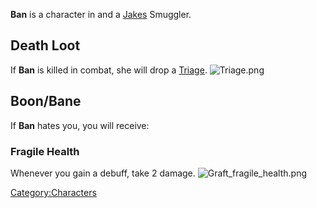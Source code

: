 {{Character
| race = Human
| location = Havaria - Murder Bay
| faction = jakes
| title = Smuggler
}}

{{quote|Ban can knock some sense into you— or out. Your choice.|Ban's Compendium Description}}'''Ban''' is a character in {{Gamename}} and a [[Jakes]] Smuggler.

== Death Loot ==
If '''Ban''' is killed in combat, she will drop a [[Triage]].
[[File:Triage.png|none|thumb]]

== Boon/Bane ==
If '''Ban''' hates you, you will receive:

===Fragile Health===
Whenever you gain a debuff, take 2 damage.
[[File:Graft fragile health.png|none|thumb]]
[[Category:Characters]]